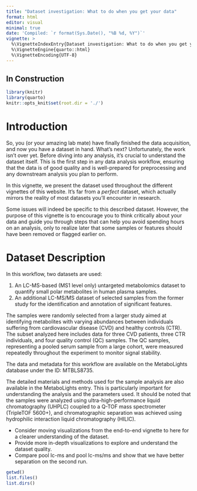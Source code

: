 ```yaml
---
title: "Dataset investigation: What to do when you get your data"
format: html
editor: visual
minimal: true
date: 'Compiled: `r format(Sys.Date(), "%B %d, %Y")`'
vignette: >
  %\VignetteIndexEntry{Dataset investigation: What to do when you get your data}
  %\VignetteEngine{quarto::html}
  %\VignetteEncoding{UTF-8}
---
```


## In Construction

```r
library(knitr)
library(quarto)
knitr::opts_knit$set(root.dir = './')
```

# Introduction

So, you (or your amazing lab mate) have finally finished the data acquisition,
and now you have a dataset in hand. What's next? Unfortunately, the work isn't
over yet. Before diving into any analysis, it's crucial to understand the
dataset itself. This is the first step in any data analysis workflow, ensuring
that the data is of good quality and is well-prepared for preprocessing and any
downstream analysis you plan to perform.

In this vignette, we present the dataset used throughout the different vignettes
of this website. It's far from a *perfect* dataset, which actually mirrors the
reality of most datasets you'll encounter in research.

Some issues will indeed be specific to this described dataset. However, the
purpose of this vignette is to encourage you to think critically about your data
and guide you through steps that can help you avoid spending hours on an
analysis, only to realize later that some samples or features should have been
removed or flagged earlier on.

# Dataset Description

In this workflow, two datasets are used:

1.  An LC-MS-based (MS1 level only) untargeted metabolomics dataset to quantify
    small polar metabolites in human plasma samples.
2.  An additional LC-MS/MS dataset of selected samples from the former study for
    the identification and annotation of significant features.

The samples were randomly selected from a larger study aimed at identifying
metabolites with varying abundances between individuals suffering from
cardiovascular disease (CVD) and healthy controls (CTR). The subset analyzed
here includes data for three CVD patients, three CTR individuals, and four
quality control (QC) samples. The QC samples, representing a pooled serum sample
from a large cohort, were measured repeatedly throughout the experiment to
monitor signal stability.

The data and metadata for this workflow are available on the MetaboLights
database under the ID: MTBLS8735.

The detailed materials and methods used for the sample analysis are also
available in the MetaboLights entry. This is particularly important for
understanding the analysis and the parameters used. It should be noted that the
samples were analyzed using ultra-high-performance liquid chromatography (UHPLC)
coupled to a Q-TOF mass spectrometer (TripleTOF 5600+), and chromatographic
separation was achieved using hydrophilic interaction liquid chromatography
(HILIC).

-   Consider moving visualizations from the end-to-end vignette to here for a
    clearer understanding of the dataset.
-   Provide more in-depth visualizations to explore and understand the dataset
    quality.
-   Compare pool lc-ms and pool lc-ms/ms and show that we have better separation
    on the second run.

```r
getwd()
list.files()
list.dirs()
```
